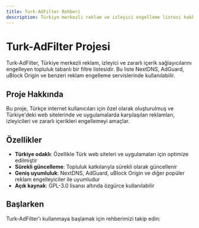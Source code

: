 ```yaml
---
title: Turk-AdFilter Rehberi
description: Türkiye merkezli reklam ve izleyici engelleme listesi hakkında bilgi
---
```


# Turk-AdFilter Projesi

Turk-AdFilter, Türkiye merkezli reklam, izleyici ve zararlı içerik sağlayıcılarını engelleyen topluluk tabanlı bir filtre listesidir. Bu liste NextDNS, AdGuard, uBlock Origin ve benzeri reklam engelleme servislerinde kullanılabilir.

## Proje Hakkında

Bu proje, Türkçe internet kullanıcıları için özel olarak oluşturulmuş ve Türkiye'deki web sitelerinde ve uygulamalarda karşılaşılan reklamları, izleyicileri ve zararlı içerikleri engellemeyi amaçlar.

## Özellikler

- **Türkiye odaklı**: Özellikle Türk web siteleri ve uygulamaları için optimize edilmiştir
- **Sürekli güncelleme**: Topluluk katkılarıyla sürekli olarak güncellenir
- **Geniş uyumluluk**: NextDNS, AdGuard, uBlock Origin ve diğer popüler reklam engelleyiciler ile uyumludur
- **Açık kaynak**: GPL-3.0 lisansı altında özgürce kullanılabilir

## Başlarken

Turk-AdFilter'ı kullanmaya başlamak için rehberimizi takip edin:

<Cards>
  <Card title="Kurulum Rehberi" href="/docs/kurulum" />
  <Card title="Katkıda Bulunma" href="/docs/katki" />
  <Card title="SSS" href="/docs/sss" />
</Cards>

